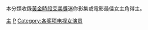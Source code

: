 本分類收錄[[黃金時段艾美獎|黃金時段艾美獎]]迷你影集或電影最佳女主角得主。

[[Category:黃金時段艾美獎獲獎者|主]]
[[Category:按獲得獎項分類的演員|P]]
[[Category:各奖项电视女演员|Category:各奖项电视女演员]]